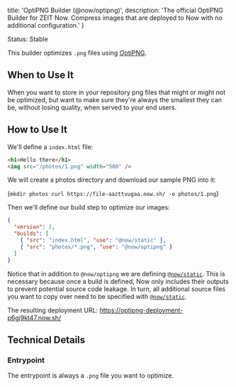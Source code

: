 
  title: 'OptiPNG Builder (@now/optipng)',
  description:
    'The official OptiPNG Builder for ZEIT Now. Compress images that are deployed to Now with no additional configuration.'
}

<Tag>Status: Stable</Tag>

This builder optimizes `.png` files using [OptiPNG](http://optipng.sourceforge.net/).

## When to Use It

When you want to store in your repository png files that might or might not be optimized, but want to make sure they're always the smallest they can be, without losing quality, when served to your end users.

## How to Use It

We'll define a `index.html` file:

```html
<h1>Hello there</h1>
<img src="/photos/1.png" width="500" />
```

We will create a photos directory and download our sample PNG into it:

<TerminalInput>{`mkdir photos
curl https://file-aazttvugaa.now.sh/ -o photos/1.png`}</TerminalInput>

Then we'll define our build step to optimize our images:

```json
{
  "version": 2,
  "builds": [
    { "src": "index.html", "use": "@now/static" },
    { "src": "photos/*.png", "use": "@now/optipng" }
  ]
}
```

Notice that in addition to `@now/optipng` we are defining [`@now/static`](/docs/v2/deployments/official-builders/static-now-static). This is necessary because once a build is defined, Now only includes their outputs to prevent potential source code leakage. In turn, all additional source files you want to copy over need to be specified with [`@now/static`](/docs/v2/deployments/official-builders/static-now-static).

The resulting deployment URL: https://optipng-deployment-p6gj9kt47.now.sh/

## Technical Details

### Entrypoint

The entrypoint is always a `.png` file you want to optimize.

